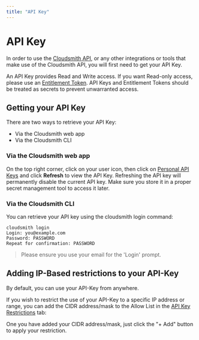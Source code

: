 ```yaml
---
title: "API Key"
---
```




# API Key

In order to use the [Cloudsmith API](/api), or any other integrations or tools that make use of the Cloudsmith API, you will first need to get your API Key.

An API Key provides Read and Write access. If you want Read-only access, please use an [Entitlement Token](/software-distribution/entitlement-tokens). API Keys and Entitlement Tokens should be treated as secrets to prevent unwarranted access.

## Getting your API Key

There are two ways to retrieve your API Key:

- Via the Cloudsmith web app
- Via the Cloudsmith CLI

### Via the Cloudsmith web app

On the top right corner, click on your user icon, then click on [Personal API Keys](https://app.cloudsmith.com/settings/api-keys) and click **Refresh** to view the API Key. Refreshing the API key will permanently disable the current API key. Make sure you store it in a proper secret management tool to access it later.

<BlockImage src={apiKeyImage} alt="Edit provider settings"></BlockImage>

### Via the Cloudsmith CLI

You can retrieve your API key using the cloudsmith login command:

```
cloudsmith login
Login: you@example.com
Password: PASSWORD
Repeat for confirmation: PASSWORD
```

> Please ensure you use your email for the 'Login' prompt.

## Adding IP-Based restrictions to your API-Key

By default, you can use your API-Key from anywhere. 

If you wish to restrict the use of your API-Key to a specific IP address or range, you can add the CIDR address/mask to the Allow List in the [API Key Restrictions](https://app.cloudsmith.com/settings/api-keys/restrictions) tab: 

<BlockImage src={apiIpRestrictions} alt=""></BlockImage>

One you have added your CIDR address/mask, just click the "+ Add" button to apply your restriction.